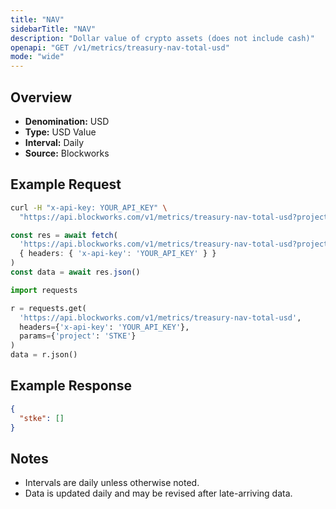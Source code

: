 ```yaml
---
title: "NAV"
sidebarTitle: "NAV"
description: "Dollar value of crypto assets (does not include cash)"
openapi: "GET /v1/metrics/treasury-nav-total-usd"
mode: "wide"
---
```


## Overview

- **Denomination:** USD
- **Type:** USD Value
- **Interval:** Daily
- **Source:** Blockworks

## Example Request

<CodeGroup>

```bash cURL
curl -H "x-api-key: YOUR_API_KEY" \
  "https://api.blockworks.com/v1/metrics/treasury-nav-total-usd?project=STKE"
```

```typescript TypeScript
const res = await fetch(
  'https://api.blockworks.com/v1/metrics/treasury-nav-total-usd?project=STKE',
  { headers: { 'x-api-key': 'YOUR_API_KEY' } }
)
const data = await res.json()
```

```python Python
import requests

r = requests.get(
  'https://api.blockworks.com/v1/metrics/treasury-nav-total-usd',
  headers={'x-api-key': 'YOUR_API_KEY'},
  params={'project': 'STKE'}
)
data = r.json()
```

</CodeGroup>

## Example Response

```json
{
  "stke": []
}
```

## Notes
- Intervals are daily unless otherwise noted.
- Data is updated daily and may be revised after late-arriving data.